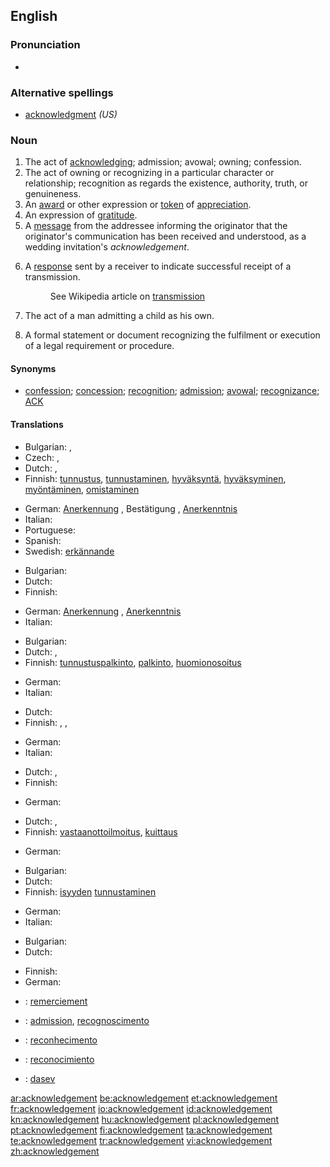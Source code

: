 ==English==

===Pronunciation===
* {{audio|en-us-acknowledgement.ogg|Audio (US)}}

===Alternative spellings===
* [[acknowledgment]] ''(US)''

===Noun===
{{en-noun}}  {{British}}

# The act of [[acknowledge|acknowledging]]; admission; avowal; owning; confession.
# The act of owning or recognizing in a particular character or relationship; recognition as regards the existence, authority, truth, or genuineness.
# An [[award]] or other expression or [[token]] of [[appreciation]].
# An expression of [[gratitude]].
# A [[message]] from the addressee informing the originator that the originator's communication has been received and understood, as a wedding invitation's ''acknowledgement''.
# {{context|Telecommunications|computing|networking}} A [[response]] sent by a receiver to indicate successful receipt of a transmission.
#: See Wikipedia article on [[w:transmission (telecommunications)|transmission]]
# {{context|legal}} The act of a man admitting a child as his own.
# {{context|legal}} A formal statement or document recognizing the fulfilment or execution of a legal requirement or procedure.

====Synonyms====
* [[confession]]; [[concession]]; [[recognition]]; [[admission]]; [[avowal]]; [[recognizance]]; [[ACK]]

====Translations====
{{trans-top|act of acknowledging}}
* Bulgarian: {{t+|bg|признание}},  {{t|bg|потвърждение}}
* Czech: {{t-|cs|uznání|n}}, {{t|cs|přiznání|n}}
* Dutch: {{t+|nl|erkenning}},  {{t+|nl|bekentenis|f}}
* Finnish: [[tunnustus]], [[tunnustaminen]], [[hyväksyntä]], [[hyväksyminen]], [[myöntäminen]], [[omistaminen]]
{{trans-mid}}
* German: [[Anerkennung]] {{f}}, Bestätigung {{f}}, [[Anerkenntnis]] {{n}}
* Italian: {{t+|it|riconoscimento|m}}
* Portuguese: {{t|pt|reconhecimento|m}}
* Spanish: {{t-|es|reconocimiento|m}}
* Swedish: [[erkännande]]
{{trans-bottom}}

{{trans-top|act of owning or recognizing in a particular character or relationship}}
* Bulgarian: {{t+|bg|признание}}
* Dutch: {{t+|nl|erkenning|f}}
* Finnish: {{t-|fi|tunnustaminen}}
{{trans-mid}}
* German: [[Anerkennung]] {{f}}, [[Anerkenntnis]] {{n}}
* Italian: {{t+|it|riconoscimento|m}}
{{trans-bottom}}

{{trans-top|award}}
* Bulgarian: {{t+|bg|отличие}}
* Dutch: {{t|nl|toekenning|f}},  {{t+|nl|erkenning|f}}
* Finnish: [[tunnustuspalkinto]], [[palkinto]], [[huomionosoitus]]
{{trans-mid}}
* German: {{t+|de|Anerkennung|f}}
* Italian: {{t+|it|riconoscimento|m}}
{{trans-bottom}}

{{trans-top|expression of thanks}}
* Dutch: {{t|nl|erkentelijkheid|f}}
* Finnish: {{t+|fi|tunnustus}}, {{t+|fi|kiitos}}, {{t-|fi|omistuskirjoitus}}
{{trans-mid}}
* German: {{t+|de|Anerkennung|f}}
* Italian: {{t+|it|riconoscimento|m}}
{{trans-bottom}}

{{trans-top|message informing that the originator's communication has been received and understood}}
* Dutch: {{t|nl|ontvangstbevestiging|f}},  {{t|nl|kwitantie|f}}
* Finnish: {{t+|fi|vastaus}}
{{trans-mid}}
* German: {{t+|de|Quittung|f}}
{{trans-bottom}}

{{trans-top|indication of a successful receipt of a transmission}}
* Dutch: {{t|nl|ontvangstbevestiging|f}},  {{t|nl|kwitantie|f}}
* Finnish: [[vastaanottoilmoitus]], [[kuittaus]]
{{trans-mid}}
* German: {{t+|de|Quittung|f}}
{{trans-bottom}}

{{trans-top|act of a man admitting a child as his own}}
* Bulgarian: {{t|bg|припознаване}}
* Dutch: {{t+|nl|erkenning|f}}
* Finnish: [[isyys|isyyden]] [[tunnustaminen]]
{{trans-mid}}
* German: {{t+|de|Anerkennung|f}}
* Italian: {{t+|it|riconoscimento|m}}
{{trans-bottom}}

{{trans-top|formal statement or document recognizing the fulfilment or execution of a legal requirement or procedure}}
* Bulgarian: {{t|bg|потвърждение}}
* Dutch: {{t+|nl|bevestiging|f}}
{{trans-mid}}
* Finnish: {{t+|fi|todistus}}
* German: {{t+|de|Bestätigung|f}}
{{trans-bottom}}

{{checktrans-top}}
* {{ttbc|French}}: [[remerciement]] {{m}}
* {{ttbc|Interlingua}}: [[admission]], [[recognoscimento]]
{{trans-mid}}
* {{ttbc|Portuguese}}: [[reconhecimento]] {{m}}
* {{ttbc|Spanish}}: [[reconocimiento]] {{m}}
* {{ttbc|Volapük}}: [[dasev]]
{{trans-bottom}}

[[ar:acknowledgement]]
[[be:acknowledgement]]
[[et:acknowledgement]]
[[fr:acknowledgement]]
[[io:acknowledgement]]
[[id:acknowledgement]]
[[kn:acknowledgement]]
[[hu:acknowledgement]]
[[pl:acknowledgement]]
[[pt:acknowledgement]]
[[fi:acknowledgement]]
[[ta:acknowledgement]]
[[te:acknowledgement]]
[[tr:acknowledgement]]
[[vi:acknowledgement]]
[[zh:acknowledgement]]